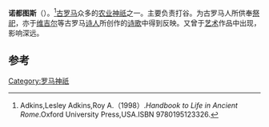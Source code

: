 {{Infobox deity|type=roman
| god_of = 麦穗发育之神
| texts = [[上帝之城|上帝之城]]
}}
'''诺都图斯'''（{{lang-en|Nodutus}}）。<ref>Adkins,Lesley Adkins,Roy A.（1998）.''Handbook to Life in Ancient Rome''.Oxford University Press,USA.ISBN 9780195123326.</ref>[[古罗马|古罗马]]众多的[[农业|农业]][[神祇|神祇]]之一。主要负责打谷。为古罗马人所供奉[[祭祀|祭祀]]，亦于[[维吉尔|维吉尔]]等古罗马[[诗人|诗人]]所创作的[[诗歌|诗歌]]中得到反映。又曾于[[艺术|艺术]]作品中出现，影响深远。

== 参考 ==
{{reflist}}


[[Category:罗马神祇|Category:罗马神祇]]